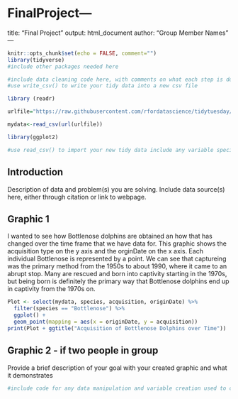 # FinalProject---
title: "Final Project"
output: html_document
author: "Group Member Names"
---

```r
knitr::opts_chunk$set(echo = FALSE, comment="")
library(tidyverse)
#include other packages needed here
```

```r
#include data cleaning code here, with comments on what each step is doing the indicators above eval=FALSE and include=FALSE will stop the code from running again when you knit the document while still keeping the code in the document
#use write_csv() to write your tidy data into a new csv file
```

```r
library (readr)

urlfile="https://raw.githubusercontent.com/rfordatascience/tidytuesday/master/data/2018/2018-12-18/allCetaceanData.csv"

mydata<-read_csv(url(urlfile))

library(ggplot2)

#use read_csv() to import your new tidy data include any variable specifications here as needed
```

## Introduction
Description of data and problem(s) you are solving.  Include data source(s) here, either through citation or link to webpage.


## Graphic 1
I wanted to see how Bottlenose dolphins are obtained an how that has changed over the time frame that we have data for. 
This graphic shows the acquisition type on the y axis and the orginDate on the x axis. Each individual Bottlenose is represented by a point.
We can see that captureing was the primary method from the 1950s to about 1990, where it came to an abrupt stop. Many are rescued and born into captivity starting in the 1970s, but being born is definitely the primary way that Bottlenose dolphins end up in captivity from the 1970s on. 
```r
Plot <- select(mydata, species, acquisition, originDate) %>%
  filter(species == "Bottlenose") %>%
  ggplot() +
  geom_point(mapping = aes(x = originDate, y = acquisition))
print(Plot + ggtitle("Acquisition of Bottlenose Dolphins over Time"))


```

## Graphic 2 - if two people in group
Provide a brief description of your goal with your created graphic and what it demonstrates
```r
#include code for any data manipulation and variable creation used to create teh graphic as well as the code for the graph creation - be sure to comment all code with description of steps being completed with each line of code
```



